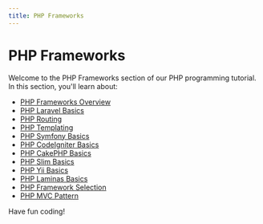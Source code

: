 ```yaml
---
title: PHP Frameworks
---
```


# PHP Frameworks

Welcome to the PHP Frameworks section of our PHP programming tutorial. In this section, you'll learn about:

- [PHP Frameworks Overview](./0-php-frameworks-overview.mdx)
- [PHP Laravel Basics](./1-php-laravel-basics.mdx)
- [PHP Routing](./10-php-routing.mdx)
- [PHP Templating](./11-php-templating.mdx)
- [PHP Symfony Basics](./2-php-symfony-basics.mdx)
- [PHP CodeIgniter Basics](./3-php-codeigniter-basics.mdx)
- [PHP CakePHP Basics](./4-php-cakephp-basics.mdx)
- [PHP Slim Basics](./5-php-slim-basics.mdx)
- [PHP Yii Basics](./6-php-yii-basics.mdx)
- [PHP Laminas Basics](./7-php-laminas-basics.mdx)
- [PHP Framework Selection](./8-php-framework-selection.mdx)
- [PHP MVC Pattern](./9-php-mvc-pattern.mdx)

Have fun coding!